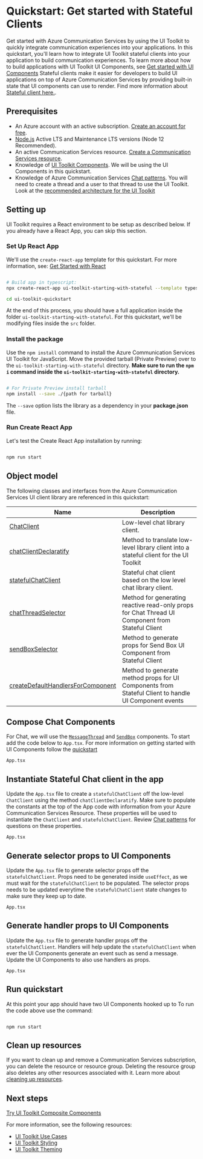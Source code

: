
<Meta title="Quickstarts/Get started with Stateful Client" />

# Quickstart: Get started with Stateful Clients

Get started with Azure Communication Services by using the UI Toolkit to quickly integrate communication experiences into your applications.
In this quickstart, you'll learn how to integrate UI Toolkit stateful clients into your application to build communication experiences.
To learn more about how to build applications with UI Toolkit UI Components, see [Get started with UI Components](/?path=/docs/quickstarts-get-started-with-ui-components--page)
Stateful clients make it easier for developers to build UI applications on top of Azure Communication Services by providing built-in state that UI components can use to render. Find more information about [Stateful client here.](/?path=/docs/stateful-chat-client-introduction--page).

## Prerequisites

- An Azure account with an active subscription. [Create an account for free](https://azure.microsoft.com/free/?WT.mc_id=A261C142F).
- [Node.js](https://nodejs.org/) Active LTS and Maintenance LTS versions (Node 12 Recommended).
- An active Communication Services resource. [Create a Communication Services resource](https://docs.microsoft.com/azure/communication-services/quickstarts/create-communication-resource?tabs=windows&pivots=platform-azp).
- Knowledge of [UI Toolkit Components](/?path=/story/quickstarts-get-started-with-ui-components--page). We will be using the UI Components in this quickstart.
- Knowledge of Azure Communication Services [Chat patterns](https://docs.microsoft.com/azure/communication-services/concepts/chat/concepts). You will need to create a thread and a user to that thread to use the UI Toolkit. Look at the [recommended architecture for the UI Toolkit](/?path=/docs/use-cases--page#recommended-architecture)

## Setting up

UI Toolkit requires a React environment to be setup as described below. If you already have a React App, you can skip this section.

### Set Up React App

We'll use the `create-react-app` template for this quickstart. For more information, see: [Get Started with React](https://reactjs.org/docs/create-a-new-react-app.html)

```bash

# Build app in typescript:
npx create-react-app ui-toolkit-starting-with-stateful --template typescript

cd ui-toolkit-quickstart

```

At the end of this process, you should have a full application inside the folder `ui-toolkit-starting-with-stateful`.
For this quickstart, we'll be modifying files inside the `src` folder.

### Install the package

Use the `npm install` command to install the Azure Communication Services UI Toolkit for JavaScript.
Move the provided tarball (Private Preview) over to the `ui-toolkit-starting-with-stateful` directory. **Make sure to run the `npm i` command inside the `ui-toolkit-starting-with-stateful` directory.**

```bash

# For Private Preview install tarball
npm install --save ./{path for tarball}

```

The `--save` option lists the library as a dependency in your **package.json** file.

### Run Create React App

Let's test the Create React App installation by running:

```bash

npm run start

```

## Object model

The following classes and interfaces from the Azure Communication Services UI client library are referenced in this quickstart:

| Name                                                                                                                            | Description                                                                                           |
| ------------------------------------------------------------------------------------------------------------------------------- | ----------------------------------------------------------------------------------------------------- |
| [ChatClient](https://azuresdkdocs.blob.core.windows.net/$web/javascript/azure-communication-chat/1.0.0/classes/chatclient.html) | Low-level chat library client.                                                                        |
| [chatClientDeclaratify](/?path=/story/stateful-chat-client-introduction--page)                                                  | Method to translate low-level library client into a stateful client for the UI Toolkit               |
| [statefulChatClient](/?path=/story/stateful-chat-client-introduction--page)                                                  | Stateful chat client based on the low level chat library client.                                      |
| [chatThreadSelector](/?path=/story/stateful-chat-client-introduction--page)                                                     | Method for generating reactive read-only props for Chat Thread UI Component from Stateful Client                            |
| [sendBoxSelector](/?path=/story/stateful-chat-client-introduction--page)                                                        | Method to generate props for Send Box UI Component from Stateful Client                               |
| [createDefaultHandlersForComponent](/?path=/story/stateful-chat-client-introduction--page)                                      | Method to generate method props for UI Components from Stateful Client to handle UI Component events |

## Compose Chat Components

For Chat, we will use the [`MessageThread`](/?path=/docs/ui-components-chatthread--chat-thread-component) and [`SendBox`](/?path=/docs/ui-components-sendbox--send-box-story-book-component) components.
To start add the code below to `App.tsx`.
For more information on getting started with UI Components follow the [quickstart](/?path=/story/quickstarts-get-started-with-ui-components--page)

`App.tsx`

<Source code={ChatApp} />

## Instantiate Stateful Chat client in the app

Update the `App.tsx` file to create a `statefulChatClient` off the low-level `ChatClient` using the method `chatClientDeclaratify`.
Make sure to populate the constants at the top of the App code with information from your Azure Communication Services Resource.
These properties will be used to instantiate the `ChatClient` and `statefulChatClient`. Review [Chat patterns](https://docs.microsoft.com/azure/communication-services/concepts/chat/concepts) for questions on these properties.

`App.tsx`

<Source code={ChatAppStateful} />

## Generate selector props to UI Components

Update the `App.tsx` file to generate selector props off the `statefulChatClient`.
Props need to be generated inside `useEffect`, as we must wait for the `statefulChatClient` to be populated.
The selector props needs to be updated everytime the `statefulChatClient` state changes to make sure they keep up to date.

`App.tsx`

<Source code={ChatAppStateful} />

## Generate handler props to UI Components

Update the `App.tsx` file to generate handler props off the `statefulChatClient`.
Handlers will help update the `statefulChatClient` when ever the UI Components generate an event such as send a message.
Update the UI Components to also use handlers as props.

`App.tsx`

<Source code={ChatAppHandlers} />

## Run quickstart

At this point your app should have two UI Components hooked up to
To run the code above use the command:

```console

npm run start

```

## Clean up resources

If you want to clean up and remove a Communication Services subscription, you can delete the resource or resource group.
Deleting the resource group also deletes any other resources associated with it.
Learn more about [cleaning up resources](https://docs.microsoft.com/azure/communication-services/quickstarts/create-communication-resource?tabs=windows&pivots=platform-azp#clean-up-resources).

## Next steps

[Try UI Toolkit Composite Components](/?path=/story/quickstart-composites--page)

For more information, see the following resources:

- [UI Toolkit Use Cases](/?path=/story/use-cases--page)
- [UI Toolkit Styling](/?path=/story/styling--page)
- [UI Toolkit Theming](/?path=/story/theming--page)
